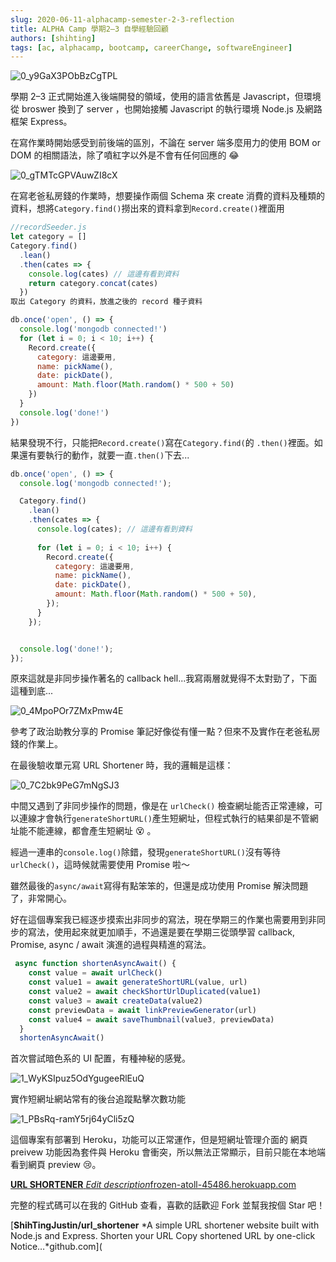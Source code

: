 ```yaml
---
slug: 2020-06-11-alphacamp-semester-2-3-reflection
title: ALPHA Camp 學期2–3 自學經驗回顧
authors: [shihting]
tags: [ac, alphacamp, bootcamp, careerChange, softwareEngineer]
---
```


![0_y9GaX3PObBzCgTPL](https://i.imgur.com/OsE7ovi.jpg)

學期 2–3 正式開始進入後端開發的領域，使用的語言依舊是 Javascript，但環境從 broswer 換到了 server ，也開始接觸 Javascript 的執行環境 Node.js 及網路框架 Express。

在寫作業時開始感受到前後端的區別，不論在 server 端多麼用力的使用 BOM or DOM 的相關語法，除了噴紅字以外是不會有任何回應的 😂

![0_gTMTcGPVAuwZI8cX](https://i.imgur.com/IIa8RIX.jpg)

在寫老爸私房錢的作業時，想要操作兩個 Schema 來 create 消費的資料及種類的資料，想將`Category.find()`撈出來的資料拿到`Record.create()`裡面用

```javascript
//recordSeeder.js
let category = []
Category.find()
  .lean()
  .then(cates => {
    console.log(cates) // 這邊有看到資料
    return category.concat(cates)
  })
取出 Category 的資料，放進之後的 record 種子資料

db.once('open', () => {
  console.log('mongodb connected!')
  for (let i = 0; i < 10; i++) {
    Record.create({
      category: 這邊要用,
      name: pickName(),
      date: pickDate(),
      amount: Math.floor(Math.random() * 500 + 50)
    })
  }
  console.log('done!')
})
```



結果發現不行，只能把`Record.create()`寫在`Category.find(`的 `.then()`裡面。如果還有要執行的動作，就要一直`.then()`下去...

```javascript
db.once('open', () => {
  console.log('mongodb connected!');

  Category.find()
    .lean()
    .then(cates => {
      console.log(cates); // 這邊有看到資料
      
      for (let i = 0; i < 10; i++) {
        Record.create({
          category: 這邊要用,
          name: pickName(),
          date: pickDate(),
          amount: Math.floor(Math.random() * 500 + 50),
        });
      }
    });


  console.log('done!');
});
```



原來這就是非同步操作著名的 callback hell...我寫兩層就覺得不太對勁了，下面這種到底...

![0_4MpoPOr7ZMxPmw4E](https://i.imgur.com/P95ookU.png)

參考了政治助教分享的 Promise 筆記好像從有懂一點？但來不及實作在老爸私房錢的作業上。

在最後驗收單元寫 URL Shortener 時，我的邏輯是這樣：

![0_7C2bk9PeG7mNgSJ3](https://i.imgur.com/8Cla5KS.jpg)

中間又遇到了非同步操作的問題，像是在 `urlCheck()` 檢查網址能否正常連線，可以連線才會執行`generateShortURL()`產生短網址，但程式執行的結果卻是不管網址能不能連線，都會產生短網址 😵 。

經過一連串的`console.log()`除錯，發現`generateShortURL()`沒有等待`urlCheck()`，這時候就需要使用 Promise 啦～

雖然最後的`async/await`寫得有點笨笨的，但還是成功使用 Promise 解決問題了，非常開心。

好在這個專案我已經逐步摸索出非同步的寫法，現在學期三的作業也需要用到非同步的寫法，使用起來就更加順手，不過還是要在學期三從頭學習 callback, Promise, async / await 演進的過程與精進的寫法。

```javascript
 async function shortenAsyncAwait() {
    const value = await urlCheck()
    const value1 = await generateShortURL(value, url)
    const value2 = await checkShortUrlDuplicated(value1)
    const value3 = await createData(value2)
    const previewData = await linkPreviewGenerator(url)
    const value4 = await saveThumbnail(value3, previewData)
  }
  shortenAsyncAwait()
```





首次嘗試暗色系的 UI 配置，有種神秘的感覺。

![1_WyKSIpuz5OdYgugeeRlEuQ](https://i.imgur.com/25VXBEw.png)

實作短網址網站常有的後台追蹤點擊次數功能

![1_PBsRq-ramY5rj64yCli5zQ](https://i.imgur.com/7bFd9tY.png)

這個專案有部署到 Heroku，功能可以正常運作，但是短網址管理介面的 網頁 preivew 功能因為套件與 Heroku 會衝突，所以無法正常顯示，目前只能在本地端看到網頁 preview 😢。

[**URL SHORTENER**
*Edit description*frozen-atoll-45486.herokuapp.com](https://frozen-atoll-45486.herokuapp.com/)

完整的程式碼可以在我的 GitHub 查看，喜歡的話歡迎 Fork 並幫我按個 Star 吧！

[**ShihTingJustin/url_shortener**
*A simple URL shortener website built with Node.js and Express. Shorten your URL Copy shortened URL by one-click Notice…*github.com](